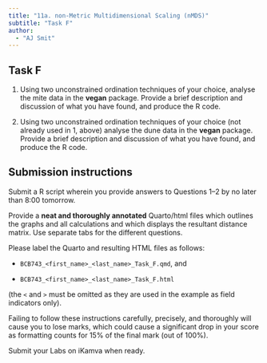 ```yaml
---
title: "11a. non-Metric Multidimensional Scaling (nMDS)"
subtitle: "Task F"
author: 
  - "AJ Smit"
---
```


## Task F

1. Using two unconstrained ordination techniques of your choice, analyse the mite data in the **vegan** package. Provide a brief description and discussion of what you have found, and produce the R code.

2. Using two unconstrained ordination techniques of your choice (not already used in 1, above) analyse the dune data in the **vegan** package. Provide a brief description and discussion of what you have found, and produce the R code.

::: callout-important
## Submission instructions

Submit a R script wherein you provide answers to Questions 1--2 by no later than 8:00 tomorrow.

Provide a **neat and thoroughly annotated** Quarto/html files which outlines the graphs and all calculations and which displays the resultant distance matrix. Use separate tabs for the different questions.

Please label the Quarto and resulting HTML files as follows:

-   `BCB743_<first_name>_<last_name>_Task_F.qmd`, and

-   `BCB743_<first_name>_<last_name>_Task_F.html`

(the `<` and `>` must be omitted as they are used in the example as field indicators only).

Failing to follow these instructions carefully, precisely, and thoroughly will cause you to lose marks, which could cause a significant drop in your score as formatting counts for 15% of the final mark (out of 100%).

Submit your Labs on iKamva when ready.
:::
